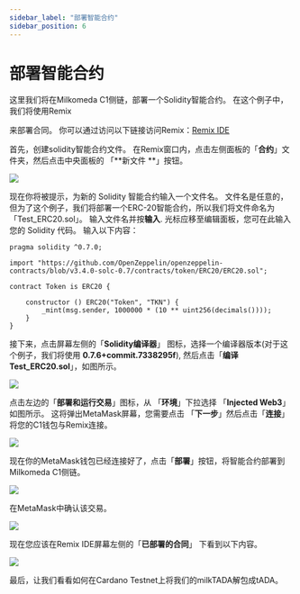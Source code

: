 ```yaml
---
sidebar_label: "部署智能合约"
sidebar_position: 6
---
```


# 部署智能合约

这里我们将在Milkomeda C1侧链，部署一个Solidity智能合约。 在这个例子中，我们将使用Remix

来部署合同。 你可以通过访问以下链接访问Remix：[Remix IDE](http://remix.ethereum.org/)</p> 

首先，创建solidity智能合约文件。 在Remix窗口内，点击左侧面板的「**合约**」文件夹，然后点击中央面板的 「**新文件 **」按钮。

![](/img/remix-new-file.png)

现在你将被提示，为新的 Solidity 智能合约输入一个文件名。 文件名是任意的，但为了这个例子，我们将部署一个ERC-20智能合约，所以我们将文件命名为 「Test_ERC20.sol」。 输入文件名并按**输入**. 光标应移至编辑面板，您可在此输入您的 Solidity 代码。 输入以下内容：



```
pragma solidity ^0.7.0;

import "https://github.com/OpenZeppelin/openzeppelin-contracts/blob/v3.4.0-solc-0.7/contracts/token/ERC20/ERC20.sol";

contract Token is ERC20 {

    constructor () ERC20("Token", "TKN") {
        _mint(msg.sender, 1000000 * (10 ** uint256(decimals())));
    }
}
```


接下来，点击屏幕左侧的「**Solidity编译器**」 图标，选择一个编译器版本(对于这个例子，我们将使用 **0.7.6+commit.7338295f**), 然后点击「**编译Test_ERC20.sol**」，如图所示。

![](/img/remix-compile.png)

点击左边的「**部署和运行交易**」图标，从 「**环境**」下拉选择 「**Injected Web3**」如图所示。 这将弹出MetaMask屏幕，您需要点击 「**下一步**」然后点击「**连接**」将您的C1钱包与Remix连接。

![](/img/remix-connect-wallet.png)

现在你的MetaMask钱包已经连接好了，点击「**部署**」按钮，将智能合约部署到Milkomeda C1侧链。

![](/img/remix-deploy.png)

在MetaMask中确认该交易。

![](/img/remix-deploy-confirm.png)

现在您应该在Remix IDE屏幕左侧的「**已部署的合同**」 下看到以下内容。

![](/img/remix-see-deployed.png)

最后，让我们看看如何在Cardano Testnet上将我们的milkTADA解包成tADA。

